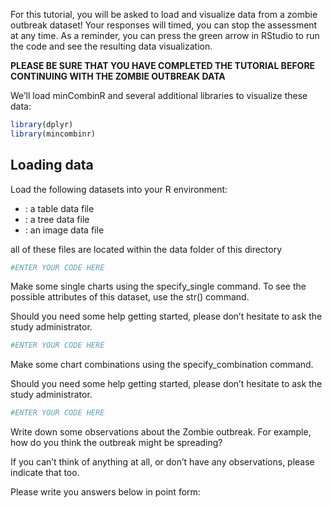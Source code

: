 For this tutorial, you will be asked to load and visualize data from a zombie outbreak dataset! Your responses will timed, you can stop the assessment at any time. As a reminder, you can press the green arrow in RStudio to run the code and see the resulting data visualization.

**PLEASE BE SURE THAT YOU HAVE COMPLETED THE TUTORIAL BEFORE CONTINUING WITH THE ZOMBIE OUTBREAK DATA**

We'll load minCombinR and several additional libraries to visualize these data:

```r
library(dplyr)
library(mincombinr)
```

## Loading data

Load the following datasets into your R environment:

* : a table data file
* : a tree data file
* : an image data file

all of these files are located within the  data folder of this directory

```r

#ENTER YOUR CODE HERE

```



Make some single charts using the specify_single command. To see the possible attributes of this dataset, use the str() command.

Should you need some help getting started, please don't hesitate to ask the study administrator. 

```r

#ENTER YOUR CODE HERE

```


Make some chart combinations using the specify_combination command.

Should you need some help getting started, please don't hesitate to ask the study administrator. 

```r

#ENTER YOUR CODE HERE

```



Write down some observations about the Zombie outbreak. For example, how do you think the outbreak might be spreading?

If you can't think of anything at all, or don't have any observations, please indicate that too.

Please write you answers below in point form:


